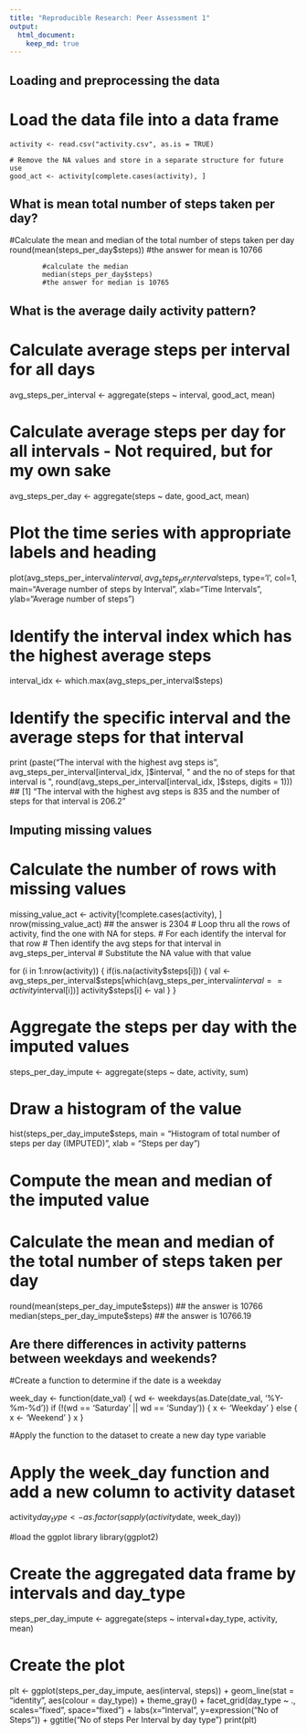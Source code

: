 ```yaml
---
title: "Reproducible Research: Peer Assessment 1"
output: 
  html_document:
    keep_md: true
---
```

## Loading and preprocessing the data
# Load the data file into a data frame
	activity <- read.csv("activity.csv", as.is = TRUE)

	# Remove the NA values and store in a separate structure for future use
	good_act <- activity[complete.cases(activity), ]

## What is mean total number of steps taken per day?
#Calculate the mean and median of the total number of steps taken per day
	        round(mean(steps_per_day$steps))
	        #the answer for mean is 10766
	        
	        #calculate the median
	        median(steps_per_day$steps)
	        #the answer for median is 10765

## What is the average daily activity pattern?
# Calculate average steps per interval for all days 
avg_steps_per_interval <- aggregate(steps ~ interval, good_act, mean)

# Calculate average steps per day for all intervals - Not required, but for my own sake 
avg_steps_per_day <- aggregate(steps ~ date, good_act, mean)

# Plot the time series with appropriate labels and heading
plot(avg_steps_per_interval$interval, avg_steps_per_interval$steps, type='l', col=1, main="Average number of steps by Interval", xlab="Time Intervals", ylab="Average number of steps")

# Identify the interval index which has the highest average steps
interval_idx <- which.max(avg_steps_per_interval$steps)

# Identify the specific interval and the average steps for that interval
print (paste("The interval with the highest avg steps is ", avg_steps_per_interval[interval_idx, ]$interval, " and the no of steps for that interval is ", round(avg_steps_per_interval[interval_idx, ]$steps, digits = 1)))
## [1] "The interval with the highest avg steps is 835  and the number of steps for that interval is 206.2"


## Imputing missing values

# Calculate the number of rows with missing values
missing_value_act <- activity[!complete.cases(activity), ]
nrow(missing_value_act)
## the answer is 2304
# Loop thru all the rows of activity, find the one with NA for steps.
# For each identify the interval for that row
# Then identify the avg steps for that interval in avg_steps_per_interval
# Substitute the NA value with that value

for (i in 1:nrow(activity)) {
    if(is.na(activity$steps[i])) {
        val <- avg_steps_per_interval$steps[which(avg_steps_per_interval$interval == activity$interval[i])]
        activity$steps[i] <- val 
    }
}

# Aggregate the steps per day with the imputed values
steps_per_day_impute <- aggregate(steps ~ date, activity, sum)

# Draw a histogram of the value 
hist(steps_per_day_impute$steps, main = "Histogram of total number of steps per day (IMPUTED)", xlab = "Steps per day")

# Compute the mean and median of the imputed value
# Calculate the mean and median of the total number of steps taken per day
round(mean(steps_per_day_impute$steps))
## the answer is 10766
median(steps_per_day_impute$steps)
## the answer is 10766.19

## Are there differences in activity patterns between weekdays and weekends?
#Create a function to determine if the date is a weekday

week_day <- function(date_val) {
    wd <- weekdays(as.Date(date_val, '%Y-%m-%d'))
    if  (!(wd == 'Saturday' || wd == 'Sunday')) {
        x <- 'Weekday'
    } else {
        x <- 'Weekend'
    }
    x
}

#Apply the function to the dataset to create a new day type variable

# Apply the week_day function and add a new column to activity dataset
activity$day_type <- as.factor(sapply(activity$date, week_day))

#load the ggplot library
library(ggplot2)

# Create the aggregated data frame by intervals and day_type
steps_per_day_impute <- aggregate(steps ~ interval+day_type, activity, mean)

# Create the plot
plt <- ggplot(steps_per_day_impute, aes(interval, steps)) +
    geom_line(stat = "identity", aes(colour = day_type)) +
    theme_gray() +
    facet_grid(day_type ~ ., scales="fixed", space="fixed") +
    labs(x="Interval", y=expression("No of Steps")) +
    ggtitle("No of steps Per Interval by day type")
print(plt)
